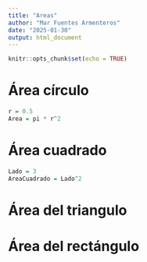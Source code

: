 ```yaml
---
title: "Areas"
author: "Mar Fuentes Armenteros"
date: "2025-01-30"
output: html_document
---
```


```r
knitr::opts_chunk$set(echo = TRUE)
```

# Área círculo



```r
r = 0.5
Area = pi * r^2
```
# Área cuadrado

```r
Lado = 3
AreaCuadrado = Lado^2
```

# Área del triangulo

# Área del rectángulo